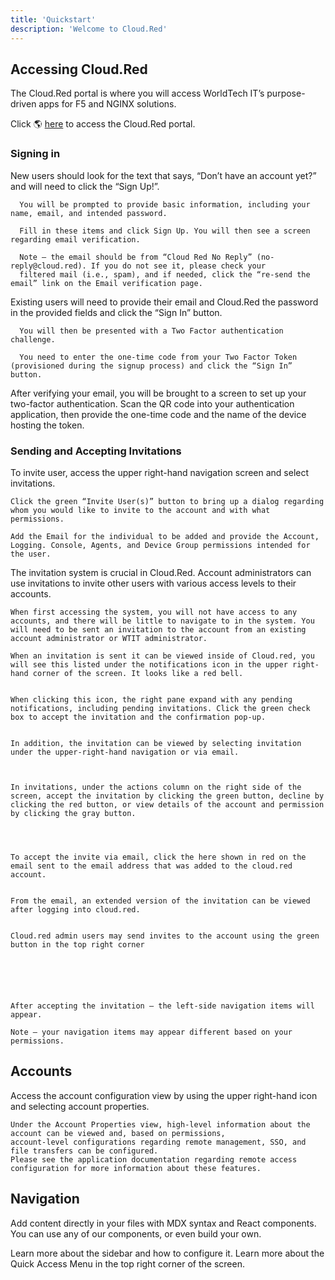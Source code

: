 ```yaml
---
title: 'Quickstart'
description: 'Welcome to Cloud.Red'
---
```


## Accessing Cloud.Red

The Cloud.Red portal is where you will access WorldTech IT’s purpose-driven apps for F5 and NGINX solutions.

Click 🌎 [here](https://portal.cloud.red) to access the Cloud.Red portal.

### Signing in

<AccordionGroup>
  <Accordion icon="sparkles" title="New User">
      New users should look for the text that says, “Don’t have an account yet?” and will need to click the “Sign Up!”.

      You will be prompted to provide basic information, including your name, email, and intended password.

      Fill in these items and click Sign Up. You will then see a screen regarding email verification.

      Note – the email should be from “Cloud Red No Reply” (no-reply@cloud.red). If you do not see it, please check your
      filtered mail (i.e., spam), and if needed, click the “re-send the email” link on the Email verification page.
  </Accordion>
  <Accordion icon="user" title="Existing User">
      Existing users will need to provide their email and Cloud.Red the password in the provided fields and click the “Sign In” button.

      You will then be presented with a Two Factor authentication challenge.

      You need to enter the one-time code from your Two Factor Token (provisioned during the signup process) and click the “Sign In” button.
  </Accordion>
  <Accordion icon="shield-halved" title="Setting up MFA">
    After verifying your email, you will be brought to a screen to set up your two-factor authentication. Scan the QR code into your authentication application, then provide the one-time code and the name of the device hosting the token.
  </Accordion>
</AccordionGroup>

### Sending and Accepting Invitations

<AccordionGroup>

<Accordion icon="tty" title="Sending Invitations">
    To invite user, access the upper right-hand navigation screen and select invitations.

    Click the green “Invite User(s)” button to bring up a dialog regarding whom you would like to invite to the account and with what permissions.

    Add the Email for the individual to be added and provide the Account, Logging. Console, Agents, and Device Group permissions intended for the user.
</Accordion>
<Accordion icon="party-horn" title="Accepting Invitations">
    The invitation system is crucial in Cloud.Red. Account administrators can use invitations to invite other users with various access levels to their accounts.

    When first accessing the system, you will not have access to any accounts, and there will be little to navigate to in the system. You will need to be sent an invitation to the account from an existing account administrator or WTIT administrator.

    When an invitation is sent it can be viewed inside of Cloud.red, you will see this listed under the notifications icon in the upper right-hand corner of the screen. It looks like a red bell.


    When clicking this icon, the right pane expand with any pending notifications, including pending invitations. Click the green check box to accept the invitation and the confirmation pop-up.


    In addition, the invitation can be viewed by selecting invitation under the upper-right-hand navigation or via email.



    In invitations, under the actions column on the right side of the screen, accept the invitation by clicking the green button, decline by clicking the red button, or view details of the account and permission by clicking the gray button.




    To accept the invite via email, click the here shown in red on the email sent to the email address that was added to the cloud.red account.


    From the email, an extended version of the invitation can be viewed after logging into cloud.red.


    Cloud.red admin users may send invites to the account using the green button in the top right corner






    After accepting the invitation – the left-side navigation items will appear.

    Note – your navigation items may appear different based on your permissions.
</Accordion>

</AccordionGroup>

## Accounts

<Accordion icon="gear" title="Account Configuration">
    Access the account configuration view by using the upper right-hand icon and selecting account properties.

    Under the Account Properties view, high-level information about the account can be viewed and, based on permissions,
    account-level configurations regarding remote management, SSO, and file transfers can be configured.
    Please see the application documentation regarding remote access configuration for more information about these features.
</Accordion>

## Navigation

Add content directly in your files with MDX syntax and React components. You can use any of our components, or even build your own.

<CardGroup>

<Card title="Sidebar" icon="sidebar" href="/settings/sidebar">
    Learn more about the sidebar and how to configure it.
</Card>

<Card title="Quick Access Menu" icon="compass" href="/settings/quickaccess">
    Learn more about the Quick Access Menu in the top right corner of the screen.
</Card>
</CardGroup>
